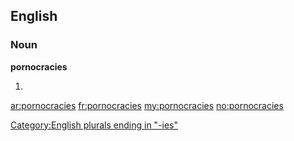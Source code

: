 ==English==

===Noun===
'''pornocracies'''

# {{plural of|[[pornocracy]]}}

[[Category:English plurals ending in "-ies"]]

[[ar:pornocracies]]
[[fr:pornocracies]]
[[my:pornocracies]]
[[no:pornocracies]]
